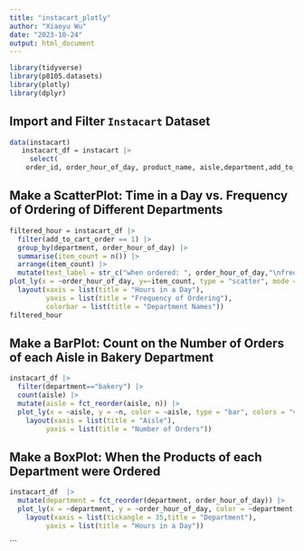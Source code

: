 ```yaml
---
title: "instacart_plotly"
author: "Xiaoyu Wu"
date: "2023-10-24"
output: html_document
---
```


```r
library(tidyverse)
library(p8105.datasets)
library(plotly)
library(dplyr)
```

## Import and Filter `Instacart` Dataset 
```r
data(instacart)
   instacart_df = instacart |> 
     select(
    order_id, order_hour_of_day, product_name, aisle,department,add_to_cart_order) |>         sample_n(size = 10000)
```

## Make a ScatterPlot: Time in a Day vs. Frequency of Ordering of Different Departments  

```r
filtered_hour = instacart_df |> 
  filter(add_to_cart_order == 1) |>
  group_by(department, order_hour_of_day) |>
  summarise(item_count = n()) |>
  arrange(item_count) |>
  mutate(text_label = str_c("when ordered: ", order_hour_of_day,"\nfrequency of ordering: ", item_count)) |>
plot_ly(x = ~order_hour_of_day, y=~item_count, type = "scatter", mode = "markers", color = ~department, alpha = 0.5,text = ~text_label) |>
  layout(xaxis = list(title = "Hours in a Day"),
         yaxis = list(title = "Frequency of Ordering"),
         colorbar = list(title = "Department Names"))
filtered_hour
```

## Make a BarPlot: Count on the Number of Orders of each Aisle in Bakery Department 
```r
instacart_df |> 
  filter(department=="bakery") |>
  count(aisle) |>
  mutate(aisle = fct_reorder(aisle, n)) |>
  plot_ly(x = ~aisle, y = ~n, color = ~aisle, type = "bar", colors = "viridis") |> 
    layout(xaxis = list(title = "Aisle"),
         yaxis = list(title = "Number of Orders"))
```
## Make a BoxPlot: When the Products of each Department were Ordered 
```r
instacart_df  |>  
  mutate(department = fct_reorder(department, order_hour_of_day)) |>  
  plot_ly(x = ~department, y = ~order_hour_of_day, color = ~department, type = "box", colors = "viridis") |> 
    layout(xaxis = list(tickangle = 35,title = "Department"),
         yaxis = list(title = "Hours in a Day"))
```
```
